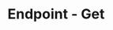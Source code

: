 ---
title: 'Endpoint - Get'
openapi: '/en/api-reference/openapi-en.json GET /v1/webhook/endpoint/{id}'
---